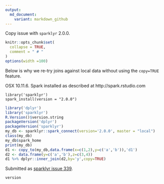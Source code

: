 ```yaml
---
output:
  md_document:
    variant: markdown_github
---
```


Copy issue with `sparklyr` 2.0.0.

<!-- Generated from .Rmd. Please edit that file -->

```r
knitr::opts_chunk$set(
  collapse = TRUE,
  comment = " # "
)
options(width =100)
```

Below is why we re-try joins against local data without using the
`copy=TRUE` feature.

OSX 10.11.6.
Spark installed as described at http://spark.rstudio.com

```
library('sparklyr')
spark_install(version = "2.0.0")
```

```r
library('dplyr')
library('sparklyr')
R.Version()$version.string
packageVersion('dplyr')
packageVersion('sparklyr')
my_db <- sparklyr::spark_connect(version='2.0.0', master = "local")
class(my_db)
my_db$spark_home
print(my_db)
d1 <- copy_to(my_db,data.frame(x=c(1,2),y=c('a','b')),'d1')
d2 <- data.frame(y=c('a','b'),z=c(3,4))
d1 %>% dplyr::inner_join(d2,by='y',copy=TRUE)
```

Submitted as [sparklyr issue 339](https://github.com/rstudio/sparklyr/issues/339).

```r
version
```



